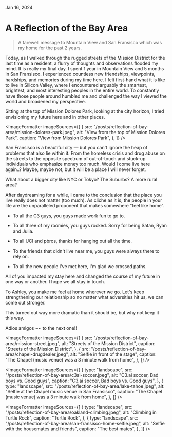 
<IconLink href="/" text="Home" />

Jan 16, 2024

# A Reflection of the Bay Area

<BlockQuote>
  A farewell message to Mountain View and San Fransisco which was my home for
  the past 2 years.
</BlockQuote>

<HeroImage
  src="/posts/reflection-of-bay-area/san-fransisco.jpeg"
  alt="San Fransisco View"
  caption="Marin Headlands, north of San Fransisco"
/>

Today, as I walked through the rugged streets of the Mission District for the last time as a resident, a flurry of thoughts and observations flooded my mind. It is really my final day. I spent 1 year in Mountain View and 5 months in San Fransisco. I experienced countless new friendships, viewpoints, hardships, and memories during my time here. I felt first-hand what it is like to live in Silicon Valley, where I encountered arguably the smartest, brightest, and most interesting peoples in the entire world. To constantly have those people around humbled me and challenged the way I viewed the world and broadened my perspective.

Sitting at the top of Mission Dolores Park, looking at the city horizon, I tried envisioning my future here and in other places.

<ImageFormatter
  imageSources={[
    {
      src: "/posts/reflection-of-bay-area/mission-dolores-park.jpeg",
      alt: "View from the top of Mission Dolores Park",
      caption: "View from Mission Dolores Park",
    },
  ]}
/>

San Fransisco is a beautiful city — but you can't ignore the heap of problems that also lie within it. From the homeless crisis and drug abuse on the streets to the opposite spectrum of out-of-touch and stuck-up individuals who emphasize money too much. Would I come live here again..? Maybe, maybe not, but it will be a place I will never forget.

What about a bigger city like NYC or Tokyo? The Suburbs? A more rural area?

After daydreaming for a while, I came to the conclusion that the place you live really does not matter (too much). As cliche as it is, the people in your life are the unparalleled proponent that makes somewhere "feel like home".

- To all the C3 guys, you guys made work fun to go to.

- To all three of my roomies, you guys rocked. Sorry for being Satan, Ryan and Julia.

- To all UCI and pbros, thanks for hanging out all the time.

- To the friends that didn't live near me, you guys were always there to rely on.

- To all the new people I've met here, I'm glad we crossed paths.

All of you impacted my stay here and changed the course of my future in one way or another. I hope we all stay in touch.

To Ashley, you make me feel at home wherever we go. Let's keep strengthening our relationship so no matter what adversities hit us, we can come out stronger.

This turned out way more dramatic than it should be, but why not keep it this way.

Adios amigos ~~ to the next one!!

<ImageFormatter
  imageSources={[
    {
      src: "/posts/reflection-of-bay-area/mission-street.jpeg",
      alt: "Streets of the Mission District",
      caption: "Streets of the Mission District",
    },
    {
      src: "/posts/reflection-of-bay-area/chapel-drugdealer.jpeg",
      alt: "Selfie in front of the stage",
      caption: "The Chapel (music venue) was a 3 minute walk from home",
    },
  ]}
/>

<ImageFormatter
  imageSources={[
    {
      type: "landscape",
      src: "/posts/reflection-of-bay-area/c3ai-soccer.jpeg",
      alt: "C3.ai soccer, Bad boys vs. Good guys",
      caption: "C3.ai soccer, Bad boys vs. Good guys",
    },
    {
      type: "landscape",
      src: "/posts/reflection-of-bay-area/lake-tahoe.jpeg",
      alt: "Selfie at the Chapel music venue in San Fransisco",
      caption: "The Chapel (music venue) was a 3 minute walk from home",
    },
  ]}
/>

<ImageFormatter
  imageSources={[
    {
      type: "landscape",
      src: "/posts/reflection-of-bay-area/oakland-climbing.jpeg",
      alt: "Climbing in Turtle Rock",
      caption: "Turtle Rock",
    },
    {
      type: "landscape",
      src: "/posts/reflection-of-bay-area/san-fransisco-home-selfie.jpeg",
      alt: "Selfie with the housemates and friends",
      caption: "The best mates",
    },
  ]}
/>
